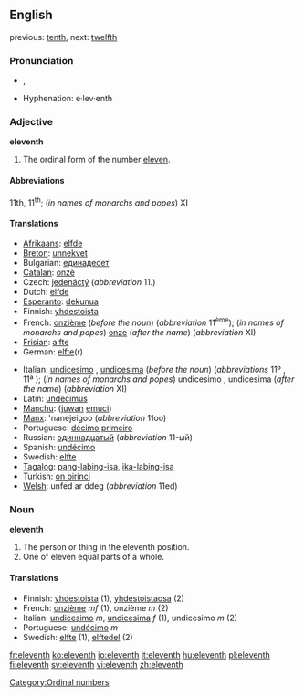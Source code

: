 ==English==

previous: [[tenth]], next: [[twelfth]]

===Pronunciation===
*{{IPA|/ɪˈlɛvnθ/}}, {{SAMPA|/IlEvnT/}}
*Hyphenation: e·lev·enth

===Adjective===
'''eleventh'''
# The ordinal form of the number [[eleven]].

====Abbreviations====
11th, 11<sup>th</sup>; (''in names of monarchs and popes'') XI

====Translations====
{{top}}
*[[Afrikaans]]: [[elfde]]
*[[Breton]]: [[unnekvet]]
*Bulgarian: [[единадесет]]
*[[Catalan]]: [[onzè]]
*Czech: [[jedenáctý]] (''abbreviation'' 11.)
*Dutch: [[elfde]]
*[[Esperanto]]: [[dekunua]]
*Finnish: [[yhdestoista]]
*French: [[onzième]] (''before the noun'') (''abbreviation'' 11<sup>ème</sup>); (''in names of monarchs and popes'') [[onze]] (''after the name'') (''abbreviation'' XI)
*[[Frisian]]: [[alfte]]
*German: [[elfte]](r)
{{mid}}
*Italian: [[undicesimo]] {{m}}, [[undicesima]] {{f}} (''before the noun'') (''abbreviations'' 11º {{m}}, 11ª {{f}}); (''in names of monarchs and popes'') undicesimo {{m}}, undicesima {{f}} (''after the name'') (''abbreviation'' XI)
*Latin: [[undecimus]]
*[[Manchu]]: ([[juwan]] [[emuci]])
*[[Manx]]: 'nanejeigoo (''abbreviation'' 11oo)
*Portuguese: [[décimo primeiro]]
*Russian: [[одиннадцатый]] (''abbreviation'' 11-ый)
*Spanish: [[undécimo]] 
*Swedish: [[elfte]]
*[[Tagalog]]: [[pang-labing-isa]], [[ika-labing-isa]]
*Turkish: [[on birinci]]
*[[Welsh]]: unfed ar ddeg (''abbreviation'' 11ed)
{{bottom}}

===Noun===
'''eleventh'''

#The person or thing in the eleventh position.
#One of eleven equal parts of a whole.

====Translations====

*Finnish: [[yhdestoista]] (1), [[yhdestoistaosa]] (2)
*French: [[onzième]] ''mf'' (1), onzième ''m'' (2)
*Italian: [[undicesimo]] ''m'', [[undicesima]] ''f'' (1), undicesimo ''m'' (2)
*Portuguese: [[undécimo]] ''m''
*Swedish: [[elfte]] (1), [[elftedel]] (2)

[[Category:Ordinal numbers]]

[[fr:eleventh]]
[[ko:eleventh]]
[[io:eleventh]]
[[it:eleventh]]
[[hu:eleventh]]
[[pl:eleventh]]
[[fi:eleventh]]
[[sv:eleventh]]
[[vi:eleventh]]
[[zh:eleventh]]